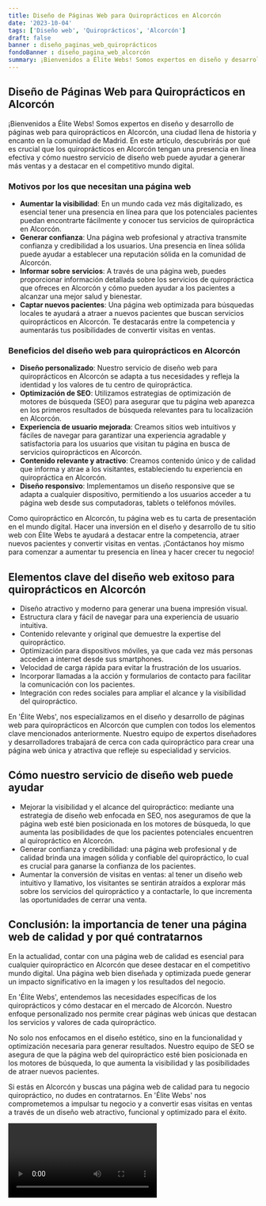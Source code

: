 ```yaml
---
title: Diseño de Páginas Web para Quiroprácticos en Alcorcón
date: '2023-10-04'
tags: ['Diseño web', 'Quiroprácticos', 'Alcorcón']
draft: false
banner : diseño_paginas_web_quiroprácticos
fondoBanner : diseño_pagina_web_alcorcón
summary: ¡Bienvenidos a Élite Webs! Somos expertos en diseño y desarrollo de páginas web para quiroprácticos en Alcorcón, una ciudad llena de historia y encanto en la comunidad de Madrid. En este artículo, descubrirás por qué es crucial que los quiroprácticos en Alcorcón tengan una presencia en línea efectiva y cómo nuestro servicio de diseño web puede ayudar a generar más ventas y a destacar en el competitivo mundo digital. 
---
```


## Diseño de Páginas Web para Quiroprácticos en Alcorcón

¡Bienvenidos a Élite Webs! Somos expertos en diseño y desarrollo de páginas web para quiroprácticos en Alcorcón, una ciudad llena de historia y encanto en la comunidad de Madrid. En este artículo, descubrirás por qué es crucial que los quiroprácticos en Alcorcón tengan una presencia en línea efectiva y cómo nuestro servicio de diseño web puede ayudar a generar más ventas y a destacar en el competitivo mundo digital. 

### Motivos por los que necesitan una página web

- **Aumentar la visibilidad**: En un mundo cada vez más digitalizado, es esencial tener una presencia en línea para que los potenciales pacientes puedan encontrarte fácilmente y conocer tus servicios de quiropráctica en Alcorcón.
- **Generar confianza**: Una página web profesional y atractiva transmite confianza y credibilidad a los usuarios. Una presencia en línea sólida puede ayudar a establecer una reputación sólida en la comunidad de Alcorcón.
- **Informar sobre servicios**: A través de una página web, puedes proporcionar información detallada sobre los servicios de quiropráctica que ofreces en Alcorcón y cómo pueden ayudar a los pacientes a alcanzar una mejor salud y bienestar.
- **Captar nuevos pacientes**: Una página web optimizada para búsquedas locales te ayudará a atraer a nuevos pacientes que buscan servicios quiroprácticos en Alcorcón. Te destacarás entre la competencia y aumentarás tus posibilidades de convertir visitas en ventas.

### Beneficios del diseño web para quiroprácticos en Alcorcón

- **Diseño personalizado**: Nuestro servicio de diseño web para quiroprácticos en Alcorcón se adapta a tus necesidades y refleja la identidad y los valores de tu centro de quiropráctica.
- **Optimización de SEO**: Utilizamos estrategias de optimización de motores de búsqueda (SEO) para asegurar que tu página web aparezca en los primeros resultados de búsqueda relevantes para tu localización en Alcorcón.
- **Experiencia de usuario mejorada**: Creamos sitios web intuitivos y fáciles de navegar para garantizar una experiencia agradable y satisfactoria para los usuarios que visitan tu página en busca de servicios quiroprácticos en Alcorcón.
- **Contenido relevante y atractivo**: Creamos contenido único y de calidad que informa y atrae a los visitantes, estableciendo tu experiencia en quiropráctica en Alcorcón.
- **Diseño responsivo**: Implementamos un diseño responsive que se adapta a cualquier dispositivo, permitiendo a los usuarios acceder a tu página web desde sus computadoras, tablets o teléfonos móviles.

Como quiropráctico en Alcorcón, tu página web es tu carta de presentación en el mundo digital. Hacer una inversión en el diseño y desarrollo de tu sitio web con Élite Webs te ayudará a destacar entre la competencia, atraer nuevos pacientes y convertir visitas en ventas. ¡Contáctanos hoy mismo para comenzar a aumentar tu presencia en línea y hacer crecer tu negocio!

<GifSeo />

<Cta />

## Elementos clave del diseño web exitoso para quiroprácticos en Alcorcón

- Diseño atractivo y moderno para generar una buena impresión visual.
- Estructura clara y fácil de navegar para una experiencia de usuario intuitiva.
- Contenido relevante y original que demuestre la expertise del quiropráctico.
- Optimización para dispositivos móviles, ya que cada vez más personas acceden a internet desde sus smartphones.
- Velocidad de carga rápida para evitar la frustración de los usuarios.
- Incorporar llamadas a la acción y formularios de contacto para facilitar la comunicación con los pacientes.
- Integración con redes sociales para ampliar el alcance y la visibilidad del quiropráctico.

En 'Élite Webs', nos especializamos en el diseño y desarrollo de páginas web para quiroprácticos en Alcorcón que cumplen con todos los elementos clave mencionados anteriormente. Nuestro equipo de expertos diseñadores y desarrolladores trabajará de cerca con cada quiropráctico para crear una página web única y atractiva que refleje su especialidad y servicios. 

## Cómo nuestro servicio de diseño web puede ayudar

- Mejorar la visibilidad y el alcance del quiropráctico: mediante una estrategia de diseño web enfocada en SEO, nos aseguramos de que la página web esté bien posicionada en los motores de búsqueda, lo que aumenta las posibilidades de que los pacientes potenciales encuentren al quiropráctico en Alcorcón.
- Generar confianza y credibilidad: una página web profesional y de calidad brinda una imagen sólida y confiable del quiropráctico, lo cual es crucial para ganarse la confianza de los pacientes.
- Aumentar la conversión de visitas en ventas: al tener un diseño web intuitivo y llamativo, los visitantes se sentirán atraídos a explorar más sobre los servicios del quiropráctico y a contactarle, lo que incrementa las oportunidades de cerrar una venta.

## Conclusión: la importancia de tener una página web de calidad y por qué contratarnos

En la actualidad, contar con una página web de calidad es esencial para cualquier quiropráctico en Alcorcón que desee destacar en el competitivo mundo digital. Una página web bien diseñada y optimizada puede generar un impacto significativo en la imagen y los resultados del negocio.

En 'Élite Webs', entendemos las necesidades específicas de los quiroprácticos y cómo destacar en el mercado de Alcorcón. Nuestro enfoque personalizado nos permite crear páginas web únicas que destacan los servicios y valores de cada quiropráctico.

No solo nos enfocamos en el diseño estético, sino en la funcionalidad y optimización necesaria para generar resultados. Nuestro equipo de SEO se asegura de que la página web del quiropráctico esté bien posicionada en los motores de búsqueda, lo que aumenta la visibilidad y las posibilidades de atraer nuevos pacientes.

Si estás en Alcorcón y buscas una página web de calidad para tu negocio quiropráctico, no dudes en contratarnos. En 'Élite Webs' nos comprometemos a impulsar tu negocio y a convertir esas visitas en ventas a través de un diseño web atractivo, funcional y optimizado para el éxito.

<Video />

<CtaBot job='Quiroprácticos' city='Alcorcón'/>

<Gmaps query='Alcorcón+españa+maps' />